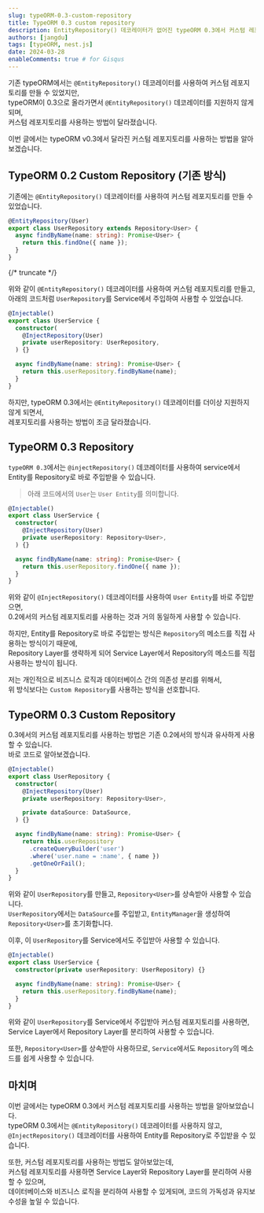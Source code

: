 ```yaml
---
slug: typeORM-0.3-custom-repository
title: TypeORM 0.3 custom repository
description: EntityRepository() 데코레이터가 없어진 typeORM 0.3에서 커스텀 레포지토리를 사용하는 방법을 알아보자.
authors: [jangdu]
tags: [typeORM, nest.js]
date: 2024-03-28
enableComments: true # for Gisqus
---
```


기존 typeORM에서는 `@EntityRepository()` 데코레이터를 사용하여 커스텀 레포지토리를 만들 수 있었지만,<br />
typeORM이 0.3으로 올라가면서 `@EntityRepository()` 데코레이터를 지원하지 않게되며, <br />
커스텀 레포지토리를 사용하는 방법이 달라졌습니다.

이번 글에서는 typeORM v0.3에서 달라진 커스텀 레포지토리를 사용하는 방법을 알아보겠습니다.

## TypeORM 0.2 Custom Repository (기존 방식)

기존에는 `@EntityRepository()` 데코레이터를 사용하여 커스텀 레포지토리를 만들 수 있었습니다.

```typescript title="user.repository.ts"
@EntityRepository(User)
export class UserRepository extends Repository<User> {
  async findByName(name: string): Promise<User> {
    return this.findOne({ name });
  }
}
```

{/* truncate */}

위와 같이 `@EntityRepository()` 데코레이터를 사용하여 커스텀 레포지토리를 만들고, <br />
아래의 코드처럼 `UserRepository`를 Service에서 주입하여 사용할 수 있었습니다.

```typescript title="user.service.ts"
@Injectable()
export class UserService {
  constructor(
    @InjectRepository(User)
    private userRepository: UserRepository,
  ) {}

  async findByName(name: string): Promise<User> {
    return this.userRepository.findByName(name);
  }
}
```

하지만, typeORM 0.3에서는 `@EntityRepository()` 데코레이터를 더이상 지원하지 않게 되면서, <br />
레포지토리를 사용하는 방법이 조금 달라졌습니다.

## TypeORM 0.3 Repository

`typeORM 0.3`에서는 `@injectRepository()` 데코레이터를 사용하여 service에서 Entity를 Repository로 바로 주입받을 수 있습니다. <br />

> 아래 코드에서의 `User`는 `User Entity`를 의미합니다.

```typescript title="user.service.ts"
@Injectable()
export class UserService {
  constructor(
    @InjectRepository(User)
    private userRepository: Repository<User>,
  ) {}

  async findByName(name: string): Promise<User> {
    return this.userRepository.findOne({ name });
  }
}
```

위와 같이 `@InjectRepository()` 데코레이터를 사용하여 `User Entity`를 바로 주입받으면, <br />
0.2에서의 커스텀 레포지토리를 사용하는 것과 거의 동일하게 사용할 수 있습니다.

하지만, Entity를 Repository로 바로 주입받는 방식은 `Repository`의 메소드를 직접 사용하는 방식이기 때문에, <br />
Repository Layer를 생략하게 되어 Service Layer에서 Repository의 메소드를 직접 사용하는 방식이 됩니다.

저는 개인적으로 비즈니스 로직과 데이터베이스 간의 의존성 분리를 위해서, <br />
위 방식보다는 `Custom Repository`를 사용하는 방식을 선호합니다.

## TypeORM 0.3 Custom Repository

0.3에서의 커스텀 레포지토리를 사용하는 방법은 기존 0.2에서의 방식과 유사하게 사용할 수 있습니다. <br />
바로 코드로 알아보겠습니다.

```typescript title="user.repository.ts"
@Injectable()
export class UserRepository {
  constructor(
    @InjectRepository(User)
    private userRepository: Repository<User>,

    private dataSource: DataSource,
  ) {}

  async findByName(name: string): Promise<User> {
    return this.userRepository
      .createQueryBuilder('user')
      .where('user.name = :name', { name })
      .getOneOrFail();
  }
}
```

위와 같이 `UserRepository`를 만들고, `Repository<User>`를 상속받아 사용할 수 있습니다. <br />
`UserRepository`에서는 `DataSource`를 주입받고, `EntityManager`을 생성하여 `Repository<User>`를 초기화합니다.

이후, 이 `UserRepository`를 Service에서도 주입받아 사용할 수 있습니다.

```typescript title="user.service.ts"
@Injectable()
export class UserService {
  constructor(private userRepository: UserRepository) {}

  async findByName(name: string): Promise<User> {
    return this.userRepository.findByName(name);
  }
}
```

위와 같이 `UserRepository`를 Service에서 주입받아 커스텀 레포지토리를 사용하면,<br />
Service Layer에서 Repository Layer를 분리하여 사용할 수 있습니다.

또한, `Repository<User>`를 상속받아 사용하므로, `Service`에서도 `Repository`의 메소드를 쉽게 사용할 수 있습니다.

## 마치며

이번 글에서는 typeORM 0.3에서 커스텀 레포지토리를 사용하는 방법을 알아보았습니다. <br />
typeORM 0.3에서는 `@EntityRepository()` 데코레이터를 사용하지 않고, `@InjectRepository()` 데코레이터를 사용하여 Entity를 Repository로 주입받을 수 있습니다.

또한, 커스텀 레포지토리를 사용하는 방법도 알아보았는데, <br />
커스텀 레포지토리를 사용하면 Service Layer와 Repository Layer를 분리하여 사용할 수 있으며, <br />
데이터베이스와 비즈니스 로직을 분리하여 사용할 수 있게되며, 코드의 가독성과 유지보수성을 높일 수 있습니다.
